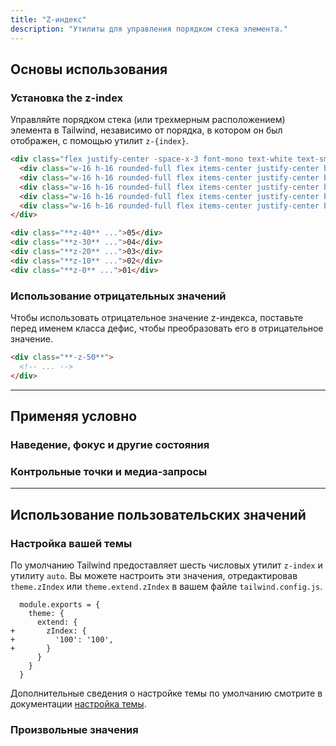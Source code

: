 ```yaml
---
title: "Z-индекс"
description: "Утилиты для управления порядком стека элемента."
---
```




## Основы использования

### Установка the z-index

Управляйте порядком стека (или трехмерным расположением) элемента в Tailwind, независимо от порядка, в котором он был отображен, с помощью утилит `z-{index}`.

```html {{ example: true }}
<div class="flex justify-center -space-x-3 font-mono text-white text-sm font-bold leading-6">
  <div class="w-16 h-16 rounded-full flex items-center justify-center bg-pink-500 shadow-lg ring-2 ring-white z-40 dark:ring-slate-900">05</div>
  <div class="w-16 h-16 rounded-full flex items-center justify-center bg-pink-500 shadow-lg ring-2 ring-white z-30 dark:ring-slate-900">04</div>
  <div class="w-16 h-16 rounded-full flex items-center justify-center bg-pink-500 shadow-lg ring-2 ring-white z-20 dark:ring-slate-900">03</div>
  <div class="w-16 h-16 rounded-full flex items-center justify-center bg-pink-500 shadow-lg ring-2 ring-white z-10 dark:ring-slate-900">02</div>
  <div class="w-16 h-16 rounded-full flex items-center justify-center bg-pink-500 shadow-lg ring-2 ring-white z-0 dark:ring-slate-900">01</div>
</div>
```

```html
<div class="**z-40** ...">05</div>
<div class="**z-30** ...">04</div>
<div class="**z-20** ...">03</div>
<div class="**z-10** ...">02</div>
<div class="**z-0** ...">01</div>
```

### Использование отрицательных значений

Чтобы использовать отрицательное значение z-индекса, поставьте перед именем класса дефис, чтобы преобразовать его в отрицательное значение.

```html
<div class="**-z-50**">
  <!-- ... -->
</div>
```

---

## <Heading ignore>Применяя условно</Heading>

### <Heading ignore>Наведение, фокус и другие состояния</Heading>

<HoverFocusAndOtherStates defaultClass="z-0" featuredClass="z-50" />

### <Heading ignore>Контрольные точки и медиа-запросы</Heading>

<BreakpointsAndMediaQueries defaultClass="z-0" featuredClass="z-50" />

---

## Использование пользовательских значений

### Настройка вашей темы

По умолчанию Tailwind предоставляет шесть числовых утилит `z-index` и утилиту `auto`. Вы можете настроить эти значения, отредактировав `theme.zIndex` или `theme.extend.zIndex` в вашем файле `tailwind.config.js`.

```diff-js {{ filename: 'tailwind.config.js' }}
  module.exports = {
    theme: {
      extend: {
+       zIndex: {
+         '100': '100',
+       }
      }
    }
  }
```

Дополнительные сведения о настройке темы по умолчанию смотрите в документации [настройка темы](/docs/theme#customizing-the-default-theme).

### Произвольные значения

<ArbitraryValues property="z-index" featuredClass="z-[100]" />
